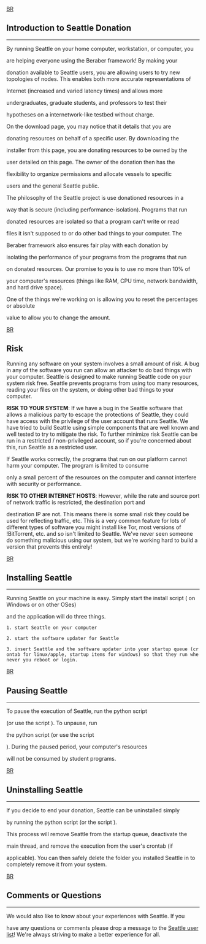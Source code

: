 

[[BR]]
== Introduction to Seattle Donation ==
----

By running Seattle on your home computer, workstation, or computer, you
are helping everyone using the Beraber framework! By making your
donation available to Seattle users, you are allowing users to try new   topologies of nodes. This enables both more accurate representations of
Internet (increased and varied latency times) and allows more
undergraduates, graduate students, and professors to test their
hypotheses on a internetwork-like testbed without charge.

On the download page, you may notice that it details that you are
donating resources on behalf of a specific user. By downloading the
installer from this page, you are donating resources to be owned by the
user detailed on this page. The owner of the donation then has the
flexibility to organize permissions and allocate vessels to specific
users and the general Seattle public.

The philosophy of the Seattle project is use donationed resources in a
way that is secure (including performance-isolation). Programs that run
donated resources are isolated so that a program can't write or read
files it isn't supposed to or do other bad things to your computer. The
Beraber framework also ensures fair play with each donation by
isolating the performance of your programs from the programs that run
on donated resources. Our promise to you is to use no more than 10% of
your computer's resources (things like RAM, CPU time, network bandwidth, and hard drive space).
One of the things we're working on is allowing you to reset the percentages or absolute
value to allow you to change the amount.

[[BR]]
== Risk ==

Running any software on your system involves a small amount of risk.  A bug in any of the software you run can allow an attacker to do bad things with your computer.   Seattle is designed to make running Seattle code on your system risk free.   Seattle prevents programs from using too many resources, reading your files on the system, or doing other bad things to your computer.   

'''RISK TO YOUR SYSTEM''':   If we have a bug in the Seattle software that allows a malicious party to escape the protections of Seattle, they could have access with the privilege of the user account that runs Seattle.   We have tried to build Seattle using simple components that are well known and well tested to try to mitigate the risk.   To further minimize risk Seattle can be run in a restricted / non-privileged account, so if you're concerned about this, run Seattle as a restricted user.

If Seattle works correctly, the programs that run on our platform cannot harm your computer.   The program is limited to consume
only a small percent of the resources on the computer and cannot interfere with security or performance.

'''RISK TO OTHER INTERNET HOSTS''':   However, while the rate and source port of network traffic is restricted, the destination port and
destination IP are not.   This means there is some small risk they could be used for reflecting traffic, etc.   This is a very common feature for lots of different types of software you might install like Tor, most versions of !BitTorrent, etc. and so isn't limited to Seattle.   We've never seen someone do something malicious using our system, but we're working hard to build a version that prevents this entirely!


[[BR]]
== Installing Seattle ==
----

Running Seattle on your machine is easy. Simply start the install script ({{{install.bat}}} on Windows or {{{install.sh}}} on other OSes)
and the application will do three things. 

 1. start Seattle on your computer

 2. start the software updater for Seattle

 3. insert Seattle and the software updater into your startup queue (crontab for linux/apple, startup items for windows) so that they run whenever you reboot or login.

   


[[BR]]
== Pausing Seattle ==
----

To pause the execution of Seattle, run the python script
{{{seattlestopper.py}}} (or use the script {{{stop_seattle.sh}}}). To unpause, run
the python script {{{seattlestarter.py}}} (or use the script
{{{start_seattle.sh}}}). During the paused period, your computer's resources 
will not be consumed by student programs.

[[BR]]
== Uninstalling Seattle ==
----

If you decide to end your donation, Seattle can be uninstalled simply
by running the python script {{{uninstall.py}}} (or the script {{{uninstall.sh}}}).
This process will remove Seattle from the startup queue, deactivate the
main thread, and remove the execution from the user's crontab (if
applicable).   You can then safely delete the folder you installed Seattle in to completely remove it from your system.

[[BR]]
== Comments or Questions ==
----

We would also like to know about your experiences with Seattle. If you
have any questions or comments please drop a message to the [https://mailman.cs.washington.edu/mailman/listinfo/seattle-users Seattle user list]! We're always striving to make a better experience for all.
